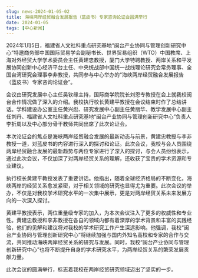 ```yaml
---
slug: news-2024-01-05-02
title: 海峡两岸经贸融合发展报告（蓝皮书）专家咨询论证会圆满举行
date: 2024-01-05
tags: [中心新闻]
---
```


<!-- 可选：在 static/img/news/ 上传配图，修改下行文件名 -->
<!-- ![](/img/news/2024-01-05-02.jpg) -->

<!-- 在此粘贴正文（可直接从 Word 粘贴，建议适当加小标题/加粗，并使用 /img/news/ 路径插图） -->

2024年1月5日，福建省人文社科重点研究基地“闽台产业协同与管理创新研究中心”特邀商务部中国国际贸易学会副秘书长、世界贸易组织（WTO）中国教席、上海对外经贸大学学术委员会主任黄建忠教授，厦门大学特聘教授、两岸关系和平发展协同创新中心经济平台主任、中央统战部中国统一战线理论研究会常务理事、全国台湾研究会理事李非教授，共同参与中心举办的“海峡两岸经贸融合发展报告（蓝皮书）专家咨询论证会”。

会议由研究发展中心主任吴钦缘主持，国际商学院院长刘恩专教授在会上就我校闽台合作情况做了深入的介绍。我校执行校长黄建平教授在会议结束时作了总结讲话。学科建设办公室主任黄兴彪、研究发展中心副主任黄丽华、教学发展中心副主任刘丹、福建省人文社科重点研究基地“闽台产业协同与管理创新研究中心”负责人李折周以及中心部分骨干教师共同出席了此次论证会。

本次论证会的焦点是海峡两岸经贸融合发展的最新动态与前景，黄建忠教授与李非教授一道，对蓝皮书的内容进行深入的探讨和论证。此次会议，我校与会人员围绕两岸经贸融合发展的最新趋势与两位专家进行了深入的探讨，与会人员纷纷表示，通过此次会议，不仅加深了对两岸经贸关系的理解，还收获了宝贵的学术资源和专业建议。

执行校长黄建平教授发表了重要讲话。他指出，随着全球经济格局的不断变化，海峡两岸的经贸关系愈发紧密，对于相关领域的研究也显得尤为重要。此次会议的举办，不仅是对我校学术研究水平的一次集中展示，更是对两岸经贸关系未来发展方向的一次深入探讨。

黄建平教授表示，两位重量级专家的加入，为本次会议注入了更多的权威性和专业性。黄建忠教授和李非教授在各自的领域内都有着深厚的学术背景和丰富的实践经验，他们的见解和建议将对我校的学术研究工作产生深远影响。他强调，我校“闽台产业协同与管理创新研究中心”将继续加强与国内外知名高校和专家的合作与交流，共同推动海峡两岸经贸关系的研究与发展。同时，我校“闽台产业协同与管理创新研究中心”也将不断提升自身的学术研究水平，为两岸经贸关系的繁荣发展贡献力量。

此次会议的圆满举行，标志着我校在两岸经贸研究领域迈出了坚实的一步。
